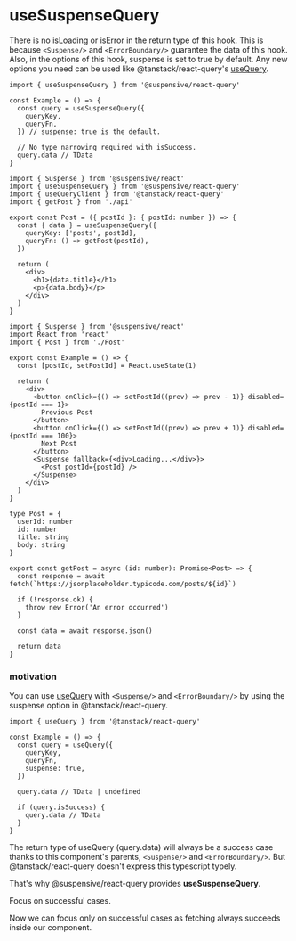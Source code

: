 
# useSuspenseQuery

There is no isLoading or isError in the return type of this hook. This is because `<Suspense/>` and `<ErrorBoundary/>` guarantee the data of this hook. Also, in the options of this hook, suspense is set to true by default. Any new options you need can be used like @tanstack/react-query's [useQuery](https://tanstack.com/query/v4/docs/react/reference/useQuery).

```tsx /useSuspenseQuery/
import { useSuspenseQuery } from '@suspensive/react-query'

const Example = () => {
  const query = useSuspenseQuery({
    queryKey,
    queryFn,
  }) // suspense: true is the default.

  // No type narrowing required with isSuccess.
  query.data // TData
}
```

<Sandpack>

```tsx Post.tsx active
import { Suspense } from '@suspensive/react'
import { useSuspenseQuery } from '@suspensive/react-query'
import { useQueryClient } from '@tanstack/react-query'
import { getPost } from './api'

export const Post = ({ postId }: { postId: number }) => {
  const { data } = useSuspenseQuery({
    queryKey: ['posts', postId],
    queryFn: () => getPost(postId),
  })

  return (
    <div>
      <h1>{data.title}</h1>
      <p>{data.body}</p>
    </div>
  )
}
```

```tsx Example.tsx
import { Suspense } from '@suspensive/react'
import React from 'react'
import { Post } from './Post'

export const Example = () => {
  const [postId, setPostId] = React.useState(1)

  return (
    <div>
      <button onClick={() => setPostId((prev) => prev - 1)} disabled={postId === 1}>
        Previous Post
      </button>
      <button onClick={() => setPostId((prev) => prev + 1)} disabled={postId === 100}>
        Next Post
      </button>
      <Suspense fallback={<div>Loading...</div>}>
        <Post postId={postId} />
      </Suspense>
    </div>
  )
}
```

```tsx /api.ts
type Post = {
  userId: number
  id: number
  title: string
  body: string
}

export const getPost = async (id: number): Promise<Post> => {
  const response = await fetch(`https://jsonplaceholder.typicode.com/posts/${id}`)

  if (!response.ok) {
    throw new Error('An error occurred')
  }

  const data = await response.json()

  return data
}
```

</Sandpack>

### motivation

You can use [useQuery](https://tanstack.com/query/v4/docs/react/reference/useQuery) with `<Suspense/>` and `<ErrorBoundary/>` by using the suspense option in @tanstack/react-query.

```tsx /useQuery/
import { useQuery } from '@tanstack/react-query'

const Example = () => {
  const query = useQuery({
    queryKey,
    queryFn,
    suspense: true,
  })

  query.data // TData | undefined

  if (query.isSuccess) {
    query.data // TData
  }
}
```

The return type of useQuery (query.data) will always be a success case thanks to this component's parents, `<Suspense/>` and `<ErrorBoundary/>`.
But @tanstack/react-query doesn't express this typescript typely.

That's why @suspensive/react-query provides **useSuspenseQuery**.

<Callout>

Focus on successful cases.

Now we can focus only on successful cases as fetching always succeeds inside our component.

</Callout>
